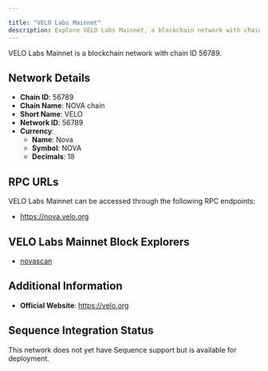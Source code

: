 ```yaml
---

title: "VELO Labs Mainnet"
description: Explore VELO Labs Mainnet, a blockchain network with chain ID 56789. Learn about its native currency, Nova, and how to interact with the network.
---
```




VELO Labs Mainnet is a blockchain network with chain ID 56789.

## Network Details

- **Chain ID**: 56789
- **Chain Name**: NOVA chain
- **Short Name**: VELO
- **Network ID**: 56789
- **Currency**: 
  - **Name**: Nova
  - **Symbol**: NOVA
  - **Decimals**: 18

## RPC URLs

VELO Labs Mainnet can be accessed through the following RPC endpoints:

- https://nova.velo.org

## VELO Labs Mainnet Block Explorers

- [novascan](https://novascan.velo.org)

## Additional Information

- **Official Website**: https://velo.org

## Sequence Integration Status

This network does not yet have Sequence support but is available for deployment.
